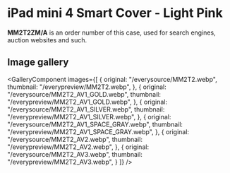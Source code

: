 
# iPad mini 4 Smart Cover - Light Pink

<Callout type='info' emoji='👉🏻'>**MM2T2ZM/A** is an order number of this case, used for search engines, auction websites and such.</Callout>

## Image gallery

<GalleryComponent
    images={[
      {
        original: "/everysource/MM2T2.webp",
        thumbnail: "/everypreview/MM2T2.webp",
      },
      {
        original: "/everysource/MM2T2_AV1_GOLD.webp",
        thumbnail: "/everypreview/MM2T2_AV1_GOLD.webp",
      },
      {
        original: "/everysource/MM2T2_AV1_SILVER.webp",
        thumbnail: "/everypreview/MM2T2_AV1_SILVER.webp",
      },
      {
        original: "/everysource/MM2T2_AV1_SPACE_GRAY.webp",
        thumbnail: "/everypreview/MM2T2_AV1_SPACE_GRAY.webp",
      },
      {
        original: "/everysource/MM2T2_AV2.webp",
        thumbnail: "/everypreview/MM2T2_AV2.webp",
      },
      {
        original: "/everysource/MM2T2_AV3.webp",
        thumbnail: "/everypreview/MM2T2_AV3.webp",
      }
    ]}
  />

